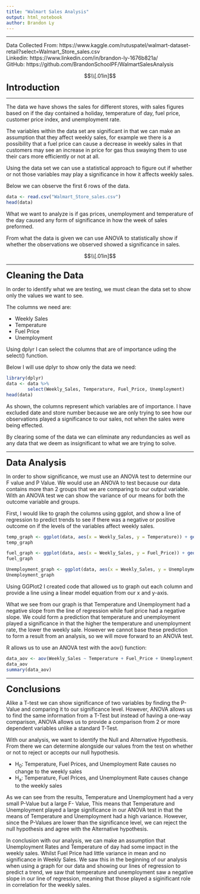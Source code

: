 ---
title: "Walmart Sales Analysis"
output: html_notebook
author: Brandon Ly
---
*******
Data Collected From: https://www.kaggle.com/rutuspatel/walmart-dataset-retail?select=Walmart_Store_sales.csv  
Linkedin: https://www.linkedin.com/in/brandon-ly-1676b821a/  
GitHub: https://github.com/BrandonSchoolPF/WalmartSalesAnalysis  

$$\\[.01in]$$
<font size = "5" >**Introduction**</font>

*******

The data we have shows the sales for different stores, with sales figures based on if the day contained a holiday, temperature of day, fuel price, customer price index, and unemployment rate.  

The variables within the data set are significant in that we can make an assumption that they affect weekly sales, for example we there is a possibility that a fuel price can cause a decrease in weekly sales in that customers may see an increase in price for gas thus swaying them to use their cars more efficiently or not at all.  

Using the data set we can use a statistical approach to figure out if whether or not those variables may play a significance in how it affects weekly sales.  


Below we can observe the first 6 rows of the data.

```{r}
data <- read.csv("Walmart_Store_sales.csv")
head(data)
```
  
What we want to analyze is if gas prices, unemployment and temperature of the day caused any form of significance in how the week of sales preformed.  

From what the data is given we can use ANOVA to statistically show if whether the observations we observed showed a significance in sales.  


$$\\[.01in]$$

*******  
  

<font size = "5" >**Cleaning the Data**</font>  

In order to identify what we are testing, we must clean the data set to show only the values we want to see.  

The columns we need are:

* Weekly Sales
* Temperature
* Fuel Price
* Unemployment  

Using dplyr I can select the columns that are of importance uding the select() function.  


Below I will use dplyr to show only the data we need:
```{r}
library(dplyr)
data <- data %>%
        select(Weekly_Sales, Temperature, Fuel_Price, Unemployment)
head(data)
```
As shown, the columns represent which variables are of importance. I have excluded date and store number because we are only trying to see how our observations played a significance to our sales, not when the sales were being effected.  

By clearing some of the data we can eliminate any redundancies as well as any data that we deem as insignificant to what we are trying to solve.  



******  


<font size = "5" >**Data Analysis**</font>  

In order to show significance, we must use an ANOVA test to determine our F value and P Value. We would use an ANOVA to test because our data contains more than 2 groups that we are comparing to our output variable. With an ANOVA test we can show the variance of our means for both the outcome variable and groups.  

First, I would like to graph the columns using ggplot, and show a line of regression to predict trends to see if there was a negative or positive outcome on if the levels of the variables affect weekly sales.  

```{r}
temp_graph <- ggplot(data, aes(x = Weekly_Sales, y = Temperature)) + geom_point() + geom_smooth(method='lm', formula= y~x)
temp_graph
```
```{r}
fuel_graph <- ggplot(data, aes(x = Weekly_Sales, y = Fuel_Price)) + geom_point() + geom_smooth(method='lm', formula= y~x)
fuel_graph
```
```{r}
Unemployment_graph <- ggplot(data, aes(x = Weekly_Sales, y = Unemployment)) + geom_point() + geom_smooth(method='lm', formula= y~x)
Unemployment_graph
```
Using GGPlot2 I created code that allowed us to graph out each column and provide a line using a linear model equation from our x and y-axis.  

What we see from our graph is that Temperature and Unemployment had a negative slope from the line of regression while fuel price had a negative slope. We could form a prediction that temperature and unemployment played a significance in that the higher the temperature and unemployment rate, the lower the weekly sale. However we cannot base these prediction to form a result from an analysis, so we will move forward to an ANOVA test.  


R allows us to use an ANOVA test with the aov() function:  

```{r}
data_aov <- aov(Weekly_Sales ~ Temperature + Fuel_Price + Unemployment, data = data)
data_aov
summary(data_aov)
```


******

<font size = "5" >**Conclusions**</font>   

Alike a T-test we can show significance of two variables by finding the P-Value and comparing it to our significance level. However, ANOVA allows us to find the same information from a T-Test but instead of having a one-way comparison, ANOVA allows us to provide a comparison from 2 or more dependent variables unlike a standard T-Test.  

With our analysis, we want to identify the Null and Alternative Hypothesis. From there we can determine alongside our values from the test on whether or not to reject or accepts our null hypothesis.  

* H~0~: Temperature, Fuel Prices, and Unemployment Rate causes no change to the weekly sales 
* H~a~: Temperature, Fuel Prices, and Unemployment Rate causes change to the weekly sales 


As we can see from the results, Temperature and Unemployment had a very small P-Value but a large F- Value, This means that Temperature and Unemployment played a large significance in our ANOVA test in that the means of Temperature and Unemployment had a high variance. However, since the P-Values are lower than the significance level, we can reject the null hypothesis and agree with the Alternative hypothesis.  

In conclusion with our analysis, we can make an assumption that Unemployment Rates and Temperature of day had some impact in the weekly sales. Whilst Fuel Price had little variance in mean and no significance in Weekly Sales. We saw this in the beginning of our analysis when using a graph for our data and showing our lines of regression to predict a trend, we saw that temperature and unemployment saw a negative slope in our line of regression, meaning that those played a siginificant role in correlation for the weekly sales. 


